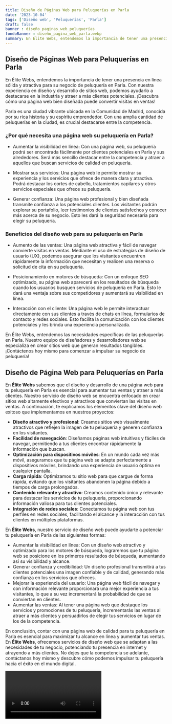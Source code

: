 ```yaml
---
title: Diseño de Páginas Web para Peluquerías en Parla
date: '2023-10-04'
tags: ['Diseño web', 'Peluquerías', 'Parla']
draft: false
banner : diseño_paginas_web_peluquerías
fondoBanner : diseño_pagina_web_parla.webp
summary: En Élite Webs, entendemos la importancia de tener una presencia en línea sólida y atractiva para su negocio de peluquería en Parla. Con nuestra experiencia en diseño y desarrollo de sitios web, podemos ayudarlo a destacarse en la industria y atraer a más clientes potenciales. ¡Descubra cómo una página web bien diseñada puede convertir visitas en ventas!
---
```


## Diseño de Páginas Web para Peluquerías en Parla

En Élite Webs, entendemos la importancia de tener una presencia en línea sólida y atractiva para su negocio de peluquería en Parla. Con nuestra experiencia en diseño y desarrollo de sitios web, podemos ayudarlo a destacarse en la industria y atraer a más clientes potenciales. ¡Descubra cómo una página web bien diseñada puede convertir visitas en ventas!

Parla es una ciudad vibrante ubicada en la Comunidad de Madrid, conocida por su rica historia y su espíritu emprendedor. Con una amplia cantidad de peluquerías en la ciudad, es crucial destacarse entre la competencia. 

### ¿Por qué necesita una página web su peluquería en Parla?

- Aumentar la visibilidad en línea: Con una página web, su peluquería podrá ser encontrada fácilmente por clientes potenciales en Parla y sus alrededores. Será más sencillo destacar entre la competencia y atraer a aquellos que buscan servicios de calidad en peluquería.

- Mostrar sus servicios: Una página web le permite mostrar su experiencia y los servicios que ofrece de manera clara y atractiva. Podrá destacar los cortes de cabello, tratamientos capilares y otros servicios especiales que ofrece su peluquería.

- Generar confianza: Una página web profesional y bien diseñada transmite confianza a los potenciales clientes. Los visitantes podrán explorar su portafolio, leer testimonios de clientes satisfechos y conocer más acerca de su negocio. Esto les dará la seguridad necesaria para elegir su peluquería.

### Beneficios del diseño web para su peluquería en Parla

- Aumento de las ventas: Una página web atractiva y fácil de navegar convierte visitas en ventas. Mediante el uso de estrategias de diseño de usuario (UX), podemos asegurar que los visitantes encuentren rápidamente la información que necesitan y realicen una reserva o solicitud de cita en su peluquería.

- Posicionamiento en motores de búsqueda: Con un enfoque SEO optimizado, su página web aparecerá en los resultados de búsqueda cuando los usuarios busquen servicios de peluquería en Parla. Esto le dará una ventaja sobre sus competidores y aumentará su visibilidad en línea.

- Interacción con el cliente: Una página web le permite interactuar directamente con sus clientes a través de chats en línea, formularios de contacto y redes sociales. Esto facilita la comunicación con los clientes potenciales y les brinda una experiencia personalizada.

En Élite Webs, entendemos las necesidades específicas de las peluquerías en Parla. Nuestro equipo de diseñadores y desarrolladores web se especializa en crear sitios web que generan resultados tangibles. ¡Contáctenos hoy mismo para comenzar a impulsar su negocio de peluquería!

<GifSeo />

<Cta />

## Diseño de Página Web para Peluquerías en Parla

En **Élite Webs** sabemos que el diseño y desarrollo de una página web para tu peluquería en Parla es esencial para aumentar tus ventas y atraer a más clientes. Nuestro servicio de diseño web se encuentra enfocado en crear sitios web altamente efectivos y atractivos que conviertan las visitas en ventas. A continuación, te explicamos los elementos clave del diseño web exitoso que implementamos en nuestros proyectos:

- **Diseño atractivo y profesional**: Creamos sitios web visualmente atractivos que reflejen la imagen de tu peluquería y generen confianza en los visitantes.
- **Facilidad de navegación**: Diseñamos páginas web intuitivas y fáciles de navegar, permitiendo a tus clientes encontrar rápidamente la información que buscan.
- **Optimización para dispositivos móviles**: En un mundo cada vez más móvil, aseguramos que tu página web se adapte perfectamente a dispositivos móviles, brindando una experiencia de usuario óptima en cualquier pantalla.
- **Carga rápida**: Optimizamos tu sitio web para que cargue de forma rápida, evitando que los visitantes abandonen la página debido a tiempos de carga prolongados.
- **Contenido relevante y atractivo**: Creamos contenido único y relevante para destacar los servicios de tu peluquería, proporcionando información valiosa para tus clientes potenciales.
- **Integración de redes sociales**: Conectamos tu página web con tus perfiles en redes sociales, facilitando el alcance y la interacción con tus clientes en múltiples plataformas.

En **Élite Webs**, nuestro servicio de diseño web puede ayudarte a potenciar tu peluquería en Parla de las siguientes formas:

- Aumentar la visibilidad en línea: Con un diseño web atractivo y optimizado para los motores de búsqueda, lograremos que tu página web se posicione en los primeros resultados de búsqueda, aumentando así su visibilidad y alcance.
- Generar confianza y credibilidad: Un diseño profesional transmitirá a tus clientes potenciales una imagen confiable y de calidad, generando más confianza en los servicios que ofreces.
- Mejorar la experiencia del usuario: Una página web fácil de navegar y con información relevante proporcionará una mejor experiencia a tus visitantes, lo que a su vez incrementará la probabilidad de que se conviertan en clientes.
- Aumentar las ventas: Al tener una página web que destaque los servicios y promociones de tu peluquería, incrementarás las ventas al atraer a más clientes y persuadirlos de elegir tus servicios en lugar de los de la competencia.

En conclusión, contar con una página web de calidad para tu peluquería en Parla es esencial para maximizar tu alcance en línea y aumentar tus ventas. En **Élite Webs**, ofrecemos servicios de diseño web que se adaptan a las necesidades de tu negocio, potenciando tu presencia en internet y atrayendo a más clientes. No dejes que la competencia se adelante, contáctanos hoy mismo y descubre cómo podemos impulsar tu peluquería hacia el éxito en el mundo digital.

<Video />

<CtaBot job='Peluquerías' city='Parla'/>

<Gmaps query='Parla+españa+maps' />